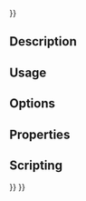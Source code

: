 <languages/>
{{UnfinishedDocu{{#translation:}}}}
<translate>

<!--T:1-->
{{Docnav
|[[CAM_DressupTag|DressupTag]]
|[[CAM_Fixture|Fixture]]
|[[CAM_Workbench|CAM]]
|IconL=CAM_DressupTag.svg
|IconR=CAM_Fixture.svg
|IconC=Workbench_CAM.svg
}}

<!--T:2-->
{{GuiCommand
|Name=CAM DressupZCorrect
|MenuLocation=CAM → Path Dressup → Z Depth Correction
|Workbenches=[[CAM_Workbench|CAM]]
}}

==Description== <!--T:3-->

==Usage== <!--T:4-->

==Options== <!--T:5-->

==Properties== <!--T:6-->

==Scripting== <!--T:7-->


<!--T:8-->
{{Docnav
|[[CAM_DressupTag|DressupTag]]
|[[CAM_Fixture|Fixture]]
|[[CAM_Workbench|CAM]]
|IconL=CAM_DressupTag.svg
|IconR=CAM_Fixture.svg
|IconC=Workbench_CAM.svg
}}

</translate>
{{CAM_Tools_navi{{#translation:}}}}
{{Userdocnavi{{#translation:}}}}